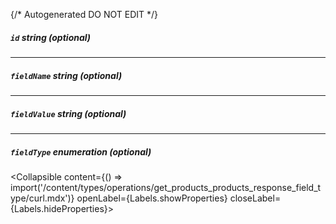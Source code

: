 {/* Autogenerated DO NOT EDIT  */}

##### `id` _string (optional)_

---
##### `fieldName` _string (optional)_

---
##### `fieldValue` _string (optional)_

---
##### `fieldType` _enumeration (optional)_
<Collapsible content={() => import('/content/types/operations/get_products_products_response_field_type/curl.mdx')} openLabel={Labels.showProperties} closeLabel={Labels.hideProperties}>
</Collapsible>


